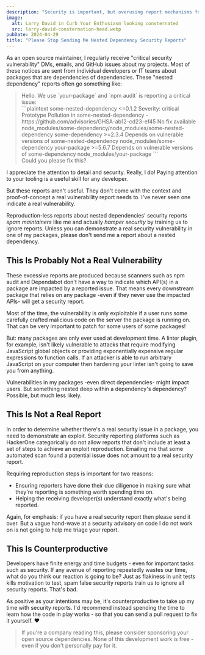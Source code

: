 ```yaml
---
description: "Security is important, but overusing report mechanisms for non-actionable noise is counterproductive."
image:
  alt: Larry David in Curb Your Enthusiasm looking consternated
  src: larry-david-consternation-head.webp
pubDate: 2024-04-29
title: "Please Stop Sending Me Nested Dependency Security Reports"
---
```



As an open source maintainer, I regularly receive "critical security vulnerability" DMs, emails, and GitHub issues about my projects.
Most of these notices are sent from individual developers or IT teams about packages that are dependencies of dependencies.
These "nested dependency" reports often go something like:

<blockquote>
Hello.
We use `your-package` and `npm audit` is reporting a critical issue:
<br />
```plaintext
some-nested-dependency  <=0.1.2
Severity: critical
Prototype Pollution in some-nested-dependency - https://github.com/advisories/GHSA-ab12-cd23-ef45
No fix available
node_modules/some-dependency/node_modules/some-nested-dependency
  some-dependency  >=2.3.4
  Depends on vulnerable versions of some-nested-dependency
  node_modules/some-dependency
    your-package  >=5.6.7
    Depends on vulnerable versions of some-dependency
    node_modules/your-package
```
<br />
Could you please fix this?
</blockquote>

I appreciate the attention to detail and security.
Really, I do!
Paying attention to your tooling is a useful skill for any developer.

But these reports aren't useful.
They don't come with the context and proof-of-concept a real vulnerability report needs to.
I've never seen one indicate a real vulnerability.

Reproduction-less reports about nested dependencies' security reports _spam maintainers_ like me and actually _hamper security_ by training us to ignore reports.
Unless you can demonstrate a real security vulnerability in one of my packages, please don't send me a report about a nested dependency.

<LabeledVideo
	alt="Larry David in Curb Your Enthusiasm looking more and more consternated, subtly talking to himself."
	description="Captured: an open source maintainer trying to find phrasing to discourage these reports while still encouraging security as a practice"
	original="https://giphy.com/gifs/MyzfERo9SqG1G"
	src="/images/blog/larry-david-consternation.webm"
/>

## This Is Probably Not a Real Vulnerability

These excessive reports are produced because scanners such as npm audit and Dependabot don't have a way to indicate which API(s) in a package are impacted by a reported issue.
That means every downstream package that relies on any package -even if they never use the impacted APIs- will get a security report.

Most of the time, the vulnerability is only exploitable if a user runs some carefully crafted malicious code on the server the package is running on.
That can be very important to patch for some users of some packages!

But: many packages are only ever used at development time.
A linter plugin, for example, isn't likely vulnerable to attacks that require modifying JavaScript global objects or providing exponentially expensive regular expressions to function calls.
If an attacker is able to run arbitrary JavaScript on your computer then hardening your linter isn't going to save you from anything.

Vulnerabilities in my packages -even direct dependencies- might impact users.
But something nested deep within a dependency's dependency?
Possible, but much less likely.

## This Is Not a Real Report

In order to determine whether there's a real security issue in a package, you need to demonstrate an exploit.
Security reporting platforms such as HackerOne categorically do not allow reports that don't include at least a set of steps to achieve an exploit reproduction.
Emailing me that some automated scan found a potential issue does not amount to a real security report.

Requiring reproduction steps is important for two reasons:

- Ensuring reporters have done their due diligence in making sure what they're reporting is something worth spending time on.
- Helping the receiving developer(s) understand exactly what's being reported.

Again, for emphasis: if you have a real security report then please send it over.
But a vague hand-wave at a security advisory on code I do not work on is not going to help me triage your report.

## This Is Counterproductive

Developers have finite energy and time budgets - even for important tasks such as security.
If any avenue of reporting repeatedly wastes our time, what do you think our reaction is going to be?
Just as flakiness in unit tests kills motivation to test, spam false security reports train us to ignore all security reports.
That's bad.

As positive as your intentions may be, it's counterproductive to take up my time with security reports.
I'd recommend instead spending the time to learn how the code in play works - so that you can send a pull request to fix it yourself.
❤️

> If you're a company reading this, please consider sponsoring your open source dependencies.
> None of this development work is free - even if you don't personally pay for it.
